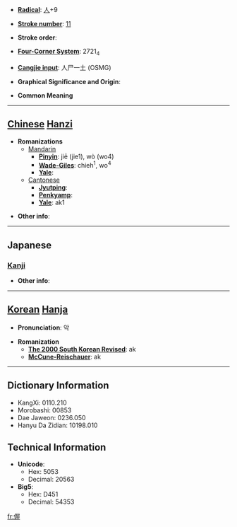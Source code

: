 * '''[[Wiktionary:Chinese radical index| Radical]]''': [[Wiktionary:Chinese radical index 人|人]]+9

* '''[[Wiktionary:Chinese total strokes index|Stroke number]]''': [[Wiktionary:Chinese total strokes index 11|11]]

* '''Stroke order''': 

* '''[[Wiktionary:Chinese four corner index|Four-Corner System]]''': 2721<sub>4</sub>

* '''[[Wiktionary:Chinese Cangjie index|Cangjie input]]''': 人尸一土 (OSMG)

* '''Graphical Significance and Origin''': 

* '''Common Meaning'''

----

== [[Chinese]] [[Hanzi]] ==

* '''Romanizations'''
** [[Mandarin]]
*** '''[[Pinyin]]''': jiē (jie1), wò (wo4)
*** '''[[Wade-Giles]]''': chieh<sup>1</sup>, wo<sup>4</sup>
*** '''[[Yale]]''': 
**[[Cantonese]]
***'''[[Jyutping]]''':
***'''[[Penkyamp]]''': 
***'''[[Yale]]''': ak1

* '''Other info''': 

----

==Japanese==
===[[Kanji]]===
{{kanji|on readings=[[あく]] (aku)|kun readings=[[かかはるさま]] (kakaharusama)}}

* '''Other info''':  

----

== [[Korean]] [[Hanja]] ==

* '''Pronunciation''': 악

* '''Romanization'''
** '''[[The 2000 South Korean Revised Romanization|The 2000 South Korean Revised]]''': ak
** '''[[McCune-Reischauer]]''': ak

----

== Dictionary Information ==

* KangXi: 0110.210
* Morobashi: 00853
* Dae Jaweon: 0236.050
* Hanyu Da Zidian: 10198.010

== Technical Information ==

* '''Unicode''':
** Hex: 5053
** Decimal: 20563
* '''Big5''':
** Hex: D451
** Decimal: 54353

[[fr:偓]]